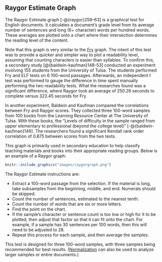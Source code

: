 ## Raygor Estimate Graph\index{Raygor Estimate|(ii} {#sec-raygor-test}

The Raygor Estimate graph\index{Fry!derivatives!Raygor Estimate} [-@{raygor}259–63] is a graphical test for English documents. It calculates a document's grade level from its average number of sentences and long (6+ character) words per hundred words. These averages are plotted onto a chart where their intersection determines the reading level of the content.

Note that this graph is very similar to the [Fry](#sec-fry-test) graph. The intent of this test was to provide a quicker and simpler way to plot a readability level, assuming that counting characters is easier than syllables. To confirm this, a secondary study [@{baldwin-kaufman}148-53] conducted an experiment involving 155 students from the University of Tulsa. The students performed Fry and ELF tests on 6 100-word passages. Afterwards, an independent *t* test was performed to gauge the difference in time spent manually performing the two readability tests. What the researches found was a significant difference, where Raygor took an average of 250.26 seconds to complete versus 323.45 seconds for Fry.

In another experiment, Baldwin and Kaufman compared the correlations between Fry\index{Fry!compared to Raygor} and Raygor scores. They collected three 100-word samples from 100 books from the Learning Resource Center at The University of Tulsa. With these books, the "Levels of difficulty in the sample ranged from upper elementary to professional (beyond the college level)" [-@{baldwin-kaufman}149]. The researchers found a significant Kendall rank order correlation of 0.875 between scores from the two tests.

This graph is primarily used in secondary education to help classify teaching materials and books into their appropriate reading groups. Below is an example of a Raygor graph:

```r
knitr::include_graphics("images/raygorgraph.png")
```

::: {.minipage data-latex="{\textwidth}"}
The Raygor Estimate instructions are:

- Extract a 100-word passage from the selection. If the material is long, take subsamples from the beginning, middle, and end. Numerals\index{numerals!Raygor Estimate} should be skipped.
- Count the number of sentences, estimated to the nearest tenth.
- Count the number of words that are six or more letters.
- Find the point on the chart.
- If the sample's character or sentence count is too low or high for it to be plotted, then adjust that factor so that it can fit onto the chart. For example, if a sample has 30 sentences per 100 words, then this will need to be adjusted to 28.
- Repeat this process for each sample, and then average the samples.
:::

This test is designed for three 100-word samples, with three samples being recommended for best results. ([Normalization](#sec-glossary) can also be used to analyze larger samples or entire documents.)

\index{Raygor Estimate|)}

\newpage
